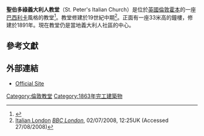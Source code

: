 {{Infobox church
| name             = St. Peter's Italian Church
| fullname         = 
| color            = 
| image            = St Peters Italian Church.jpg
| imagesize        = 
| caption          = 
| landscape        = 
| denomination     = [[羅馬天主教|羅馬天主教]]
| diocese          = [[天主教威斯敏斯特總教區|威斯敏斯特]]
| parish           = 
| division         = 
| subdivision      = 
| founded_date     = 
| founder          = 
| architect        = Sir John Miller-Bryson
| style            = 
| constructed_date = 
| consecrated date = 1863年4月16日
| dedicated_date   =
| closed_date      = 
| demolished_date  = 
| bishop           = 
| priest           =
| archdeacon       = 
| dean             = 
| provost          = 
| rector           = 
| canon            = 
| prebendary       = 
| curate           = 
| chaplain         = 
| vicar            = 
| deacon           = 
| abbot            = 
| minister         = 
| seniorpastor     = 
| pastor           = 
| location          = 136 [[Clerkenwell|Clerkenwell Road]], [[London|London]] EC1R 5DL
| country          = [[英國|英國]]
| website          = {{URL|www.italianchurch.org.uk}}
}}
'''聖伯多祿義大利人教堂'''（St. Peter's Italian Church）是位於[[英國|英國]][[倫敦|倫敦]][[霍本|霍本]]的一座[[巴西利卡|巴西利卡]]風格的教堂<ref>{{Cite web |url=http://www.italianchurch.org.uk/DOCS/PDF/Stpeters.PDF |title=St Peter's Italian church images |accessdate=2017-02-14 |archive-date=2010-12-24 |archive-url=https://web.archive.org/web/20101224085912/http://www.italianchurch.org.uk/DOCS/PDF/Stpeters.PDF |dead-url=yes }}</ref>。教堂修建於19世紀中期<ref name="BBCLondon1">[http://www.bbc.co.uk/london/content/articles/2005/05/26/italian_community_feature.shtml   Italian London] ''[[BBC_London|BBC London]]'', 02/07/2008, 12:25UK (Accessed 27/08/2008)</ref>。正面有一座33米高的鐘樓，修建於1891年。現在教堂仍是當地義大利人社區的中心。

==參考文獻==
{{reflist}}
==外部連結==
{{Commons category|St Peter's Italian Church, London}}
* [http://www.italianchurch.org.uk Official Site]
{{Coord|51.5223|-0.1091|display=title}}
[[Category:倫敦教堂|Category:倫敦教堂]]
[[Category:1863年完工建築物|Category:1863年完工建築物]]
